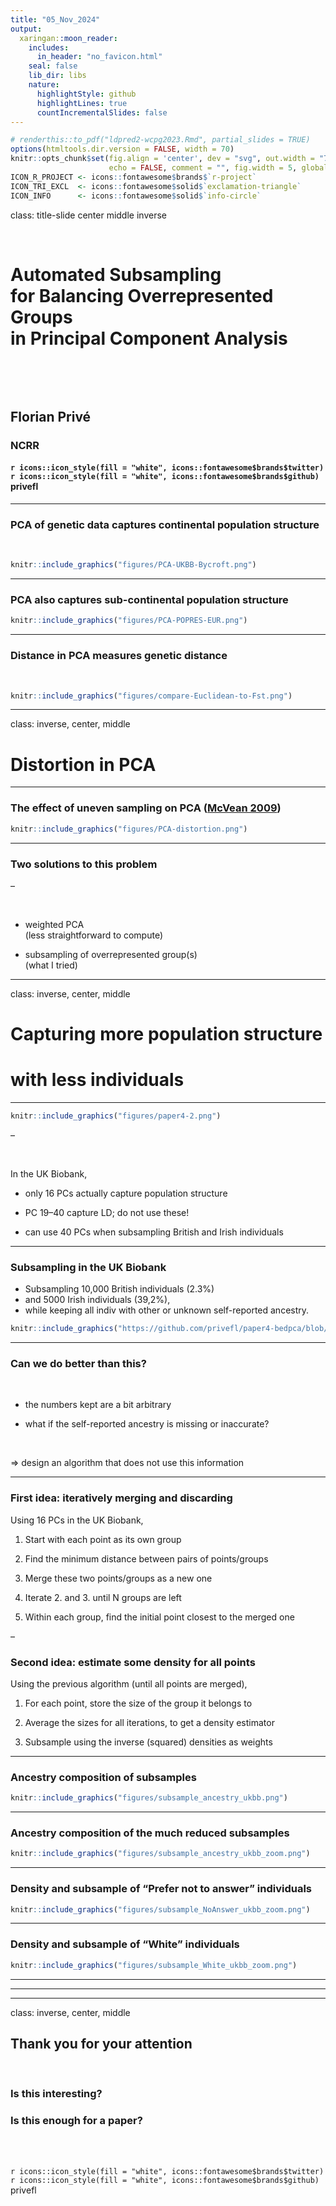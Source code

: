 ```yaml
---
title: "05_Nov_2024"
output:
  xaringan::moon_reader:
    includes:
      in_header: "no_favicon.html"
    seal: false
    lib_dir: libs
    nature:
      highlightStyle: github
      highlightLines: true
      countIncrementalSlides: false
---
```


```r
# renderthis::to_pdf("ldpred2-wcpg2023.Rmd", partial_slides = TRUE)
options(htmltools.dir.version = FALSE, width = 70)
knitr::opts_chunk$set(fig.align = 'center', dev = "svg", out.width = "70%",
                      echo = FALSE, comment = "", fig.width = 5, global.par = TRUE)
ICON_R_PROJECT <- icons::fontawesome$brands$`r-project`
ICON_TRI_EXCL  <- icons::fontawesome$solid$`exclamation-triangle`
ICON_INFO      <- icons::fontawesome$solid$`info-circle`
```

class: title-slide center middle inverse

<br>

# Automated Subsampling<br>for Balancing Overrepresented Groups<br>in Principal Component Analysis

<br>

<br>

## Florian Privé 
### NCRR
#### `r icons::icon_style(fill = "white", icons::fontawesome$brands$twitter)` `r icons::icon_style(fill = "white", icons::fontawesome$brands$github)` privefl

---

### PCA of genetic data captures continental population structure

<br>

```r
knitr::include_graphics("figures/PCA-UKBB-Bycroft.png")
```

---

### PCA also captures sub-continental population structure

```r
knitr::include_graphics("figures/PCA-POPRES-EUR.png")
```

---

### Distance in PCA measures genetic distance

<br>

```r
knitr::include_graphics("figures/compare-Euclidean-to-Fst.png")
```

---

class: inverse, center, middle

# Distortion in PCA

---

### The effect of uneven sampling on PCA ([McVean 2009](https://doi.org/10.1371/journal.pgen.1000686))

```r
knitr::include_graphics("figures/PCA-distortion.png")
```

---

### Two solutions to this problem

--

<br>

- weighted PCA    
(less straightforward to compute)

- subsampling of overrepresented group(s)    
(what I tried)

---

class: inverse, center, middle

# Capturing more population structure
# with less individuals

---

```r
knitr::include_graphics("figures/paper4-2.png")
```

--

<br>

In the UK Biobank,

- only 16 PCs actually capture population structure 

- PC 19--40 capture LD; do not use these!

- can use 40 PCs when subsampling British and Irish individuals 

---

### Subsampling in the UK Biobank

- Subsampling 10,000 British individuals (2.3%) 
- and 5000 Irish individuals (39,2%), 
- while keeping all indiv with other or unknown self-reported ancestry.

```r
knitr::include_graphics("https://github.com/privefl/paper4-bedpca/blob/master/UKBB-scores-restricted.png?raw=true")
```

---

### Can we do better than this?

<br>

- the numbers kept are a bit arbitrary

- what if the self-reported ancestry is missing or inaccurate?

<br>

$\Longrightarrow$ design an algorithm that does not use this information

---

### First idea: iteratively merging and discarding

Using 16 PCs in the UK Biobank,

1. Start with each point as its own group

2. Find the minimum distance between pairs of points/groups

2. Merge these two points/groups as a new one

3. Iterate 2. and 3. until N groups are left

4. Within each group, find the initial point closest to the merged one

--

### Second idea: estimate some density for all points

Using the previous algorithm (until all points are merged),

1. For each point, store the size of the group it belongs to

1. Average the sizes for all iterations, to get a density estimator

1. Subsample using the inverse (squared) densities as weights

---

### Ancestry composition of subsamples

```r
knitr::include_graphics("figures/subsample_ancestry_ukbb.png")
```

---

### Ancestry composition of the much reduced subsamples

```r
knitr::include_graphics("figures/subsample_ancestry_ukbb_zoom.png")
```

---

### Density and subsample of "Prefer not to answer" individuals 

```r
knitr::include_graphics("figures/subsample_NoAnswer_ukbb_zoom.png")
```

---

### Density and subsample of "White" individuals 

```r
knitr::include_graphics("figures/subsample_White_ukbb_zoom.png")
```

---

---

---

class: inverse, center, middle

## Thank you for your attention

<br>

### Is this interesting?
### Is this enough for a paper?

<br>
<br>

`r icons::icon_style(fill = "white", icons::fontawesome$brands$twitter)` `r icons::icon_style(fill = "white", icons::fontawesome$brands$github)` privefl
